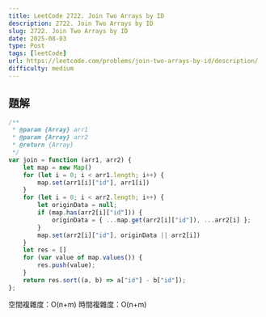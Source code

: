 ```yaml
---
title: LeetCode 2722. Join Two Arrays by ID
description: 2722. Join Two Arrays by ID
slug: 2722. Join Two Arrays by ID
date: 2025-08-03
type: Post
tags: [leetCode]
url: https://leetcode.com/problems/join-two-arrays-by-id/description/
difficulty: medium
---
```


## 題解
```javascript
/**
 * @param {Array} arr1
 * @param {Array} arr2
 * @return {Array}
 */
var join = function (arr1, arr2) {
    let map = new Map()
    for (let i = 0; i < arr1.length; i++) {
        map.set(arr1[i]["id"], arr1[i])
    }
    for (let i = 0; i < arr2.length; i++) {
        let originData = null;
        if (map.has(arr2[i]["id"])) {
            originData = { ...map.get(arr2[i]["id"]), ...arr2[i] };
        }
        map.set(arr2[i]["id"], originData || arr2[i])
    }
    let res = []
    for (var value of map.values()) {
        res.push(value);
    }
    return res.sort((a, b) => a["id"] - b["id"]);
};

```
空間複雜度：O(n+m)
時間複雜度：O(n+m)
